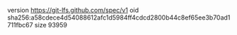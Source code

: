 version https://git-lfs.github.com/spec/v1
oid sha256:a58cdece4d54088612afc1d5984ff4cdcd2800b44c8ef65ee3b70ad1711fbc67
size 93959
